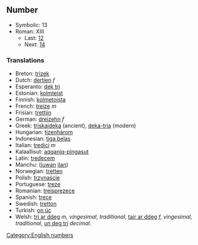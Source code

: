 ==Number==

*Symbolic: 13
*Roman: XIII
**Last: [[twelve|12]]
**Next: [[fourteen|14]]

===Translations===

*Breton: [[trizek]]
*Dutch: [[dertien]] ''f''
*Esperanto: [[dek tri]]
*Estonian: [[kolmteist]]
*Finnish: [[kolmetoista]]
*French: [[treize]] ''m''
*Frisian: [[trettjin]]
*German: [[dreizehn]] ''f''
*Greek: [[triskaideka]] (ancient), [[deka-tria]] (modern)
*Hungarian: [[tizenhárom]]
*Indonesian: [[tiga belas]]
*Italian: [[tredici]] ''m''
*Kalaallisut: [[aqqaniq-pingasut]]
*Latin: [[tredecem]]
*Manchu: ([[juwan]] [[ilan]])
*Norwegian: [[tretten]]
*Polish: [[trzynaście]]
*Portuguese: [[treze]]
*Romanian: [[treisprezece]]
*Spanish: [[trece]]
*Swedish: [[tretton]]
*Turkish: [[on üç]]
*Welsh: [[tri ar ddeg]] ''m, vingesimal, traditional'', [[tair ar ddeg]] ''f, vingesimal, traditional'', [[un deg tri]] ''decimal''.

[[Category:English numbers]]